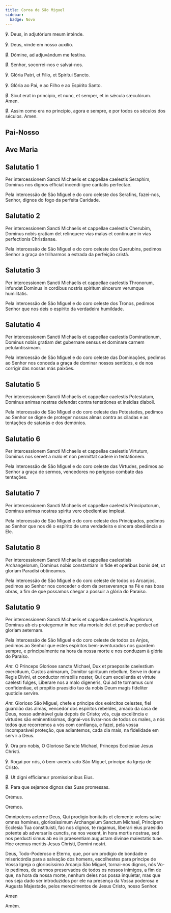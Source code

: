 ```yaml
---
title: Coroa de São Miguel
sidebar:
  badge: Novo
---
```


<div class="side-by-side not-content">

℣. Deus, in adjutórium meum inténde.

℣. Deus, vinde em nosso auxílio.

<span class="text-red-500">℟.</span> Dómine, ad adjuvándum me festína.

<span class="text-red-500">℟.</span> Senhor, socorrei-nos e salvai-nos.

℣. Glória Patri, et Fílio, et Spirítui Sancto.

℣. Glória ao Pai, e ao Filho e ao Espírito Santo.

<span class="text-red-500">℟.</span> Sicut erat in princípio, et nunc, et semper, et in sǽcula sæculórum. Amen.

<span class="text-red-500">℟.</span> Assim como era no princípio, agora e sempre, e por todos os séculos dos séculos. Amen.

</div>


## Pai-Nosso


<PaiNosso />


## Ave Maria


<AveMaria />

## Salutatio 1

<div class="side-by-side not-content">

Per intercessionem Sancti Michaelis et cappellae caelestis Seraphim, Dominus nos dignos efficiat incendi igne caritatis perfectae.

Pela intercessão de São Miguel e do coro celeste dos Serafins, fazei-nos, Senhor, dignos do fogo da perfeita Caridade.

</div>

## Salutatio 2

<div class="side-by-side not-content">

Per intercessionem Sancti Michaelis et cappellae caelestis Cherubim, Dominus nobis gratiam det relinquere vias malas et continuare in vias perfectionis Christianae.

Pela intercessão de São Miguel e do coro celeste dos Querubins, pedimos Senhor a graça de trilharmos a estrada da perfeição cristã.

</div>

## Salutatio 3

<div class="side-by-side not-content">

Per intercessionem Sancti Michaelis et cappellae caelestis Thronorum, infundat Dominus in cordibus nostris spiritum sincerum verumque humilitatis.

Pela intercessão de São Miguel e do coro celeste dos Tronos, pedimos Senhor que nos deis o espírito da verdadeira humildade.

</div>

## Salutatio 4

<div class="side-by-side not-content">

Per intercessionem Sancti Michaelis et cappellae caelestis Dominationum, Dominus nobis gratiam det gubernare sensus et dominare carnem petulantissimam.

Pela intercessão de São Miguel e do coro celeste das Dominações, pedimos ao Senhor nos conceda a graça de dominar nossos sentidos, e de nos corrigir das nossas más paixões.

</div>

## Salutatio 5

<div class="side-by-side not-content">

Per intercessionem Sancti Michaelis et cappellae caelestis Potestatum, Dominus animas nostras defendat contra tentationes et insidias diaboli.

Pela intercessão de São Miguel e do coro celeste das Potestades, pedimos ao Senhor se digne de proteger nossas almas contra as ciladas e as tentações de satanás e dos demónios.

</div>

## Salutatio 6

<div class="side-by-side not-content">

Per intercessionem Sancti Michaelis et cappellae caelestis Virtutum, Dominus nos servet a malo et non permittat cadere in tentationem.

Pela intercessão de São Miguel e do coro celeste das Virtudes, pedimos ao Senhor a graça de sermos, vencedores no perigoso combate das tentações.

</div>

## Salutatio 7

<div class="side-by-side not-content">

Per intercessionem Sancti Michaelis et cappellae caelestis Principatorum, Dominus animas nostras spiritu vero obedientiae impleat.

Pela intercessão de São Miguel e do coro celeste dos Principados, pedimos ao Senhor que nos dê o espírito de uma verdadeira e sincera obediência a Ele.

</div>

## Salutatio 8

<div class="side-by-side not-content">

Per intercessionem Sancti Michaelis et cappellae caelestisis Archangelorum, Dominus nobis constantiam in fide et operibus bonis det, ut gloriam Paradisi obtineamus.

Pela intercessão de São Miguel e do coro celeste de todos os Arcanjos, pedimos ao Senhor nos conceder o dom da perseverança na Fé e nas boas obras, a fim de que possamos chegar a possuir a glória do Paraíso.

</div>

## Salutatio 9

<div class="side-by-side not-content">

Per intercessionem Sancti Michaelis et cappellae caelestis Angelorum, Dominus ab eis protegemur in hac vita mortale det et posthac perduci ad gloriam aeternam.

Pela intercessão de São Miguel e do coro celeste de todos os Anjos, pedimos ao Senhor que estes espíritos bem-aventurados nos guardem sempre, e principalmente na hora da nossa morte e nos conduzam à glória do Paraíso.

</div>

<div class="side-by-side not-content">

<em>Ant.</em> O Princeps Gloriose sancte Michael, Dux et praeposite caelestium exercituum, Custos animarum, Domitor spirituum rebellum, Serve in domu Regis Divini, et conductor mirabilis noster, Qui cum excellentia et virtute caelesti fulges, Liberare nos a malo digeneris, Qui ad te tornamus cum confidentiae, et propitio praesidio tuo da nobis Deum magis fideliter quotidie servire.

<em>Ant.</em> Glorioso São Miguel, chefe e príncipe dos exércitos celestes, fiel guardião das almas, vencedor dos espíritos rebeldes, amado da casa de Deus, nosso admirável guia depois de Cristo; vós, cuja excelência e virtudes são eminentíssimas, dignai-vos livrar-nos de todos os males, a nós todos que recorremos a vós com confiança, e fazei, pela vossa incomparável proteção, que adiantemos, cada dia mais, na fidelidade em servir a Deus.

℣. Ora pro nobis, O Gloriose Sancte Michael, Princeps Ecclesiae Jesus Christi.

℣. Rogai por nós, ó bem-aventurado São Miguel, príncipe da Igreja de Cristo.

<span class="text-red-500">℟.</span> Ut digni efficiamur promissionibus Eius.

<span class="text-red-500">℟.</span> Para que sejamos dignos das Suas promessas.

<span class="text-red-500 text-center">Orémus.</span>

<span class="text-red-500 text-center">Oremos.</span>

Omnipotens aeterne Deus, Qui prodigio bonitatis et clemente volens salve omnes homines, gloriosissimum Archangelum Sanctum Michael, Principem Ecclesia Tua constituisti, fac nos dignos, te rogamus, liberari eius praesidio potente ab adversariis cunctis, ne nos vexent, in hora mortis nostrae, sed nos perducti simus ab eo in praesentiam augustam divinae maiestatis tuae. Hoc oremus meritis Jesus Christi, Domini nostri.

Deus, Todo-Poderoso e Eterno, que, por um prodígio de bondade e misericórdia para a salvação dos homens, escolhestes para príncipe de Vossa Igreja o gloriosíssimo Arcanjo São Miguel, tornai-nos dignos, nós Vo-lo pedimos, de sermos preservados de todos os nossos inimigos, a fim de que, na hora da nossa morte, nenhum deles nos possa inquietar, mas que nos seja dado ser introduzidos por ele na presença da Vossa poderosa e Augusta Majestade, pelos merecimentos de Jesus Cristo, nosso Senhor.

Amen

Amém.

</div>
